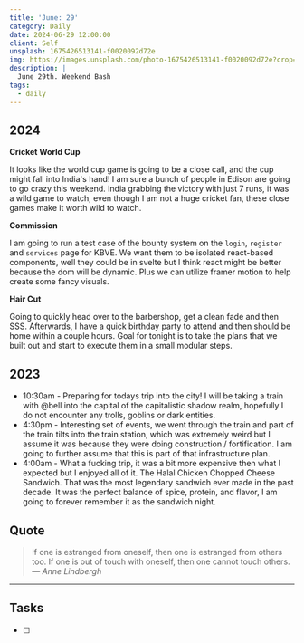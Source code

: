 ```yaml
---
title: 'June: 29'
category: Daily
date: 2024-06-29 12:00:00
client: Self
unsplash: 1675426513141-f0020092d72e
img: https://images.unsplash.com/photo-1675426513141-f0020092d72e?crop=entropy&cs=srgb&fm=jpg&ixid=MnwzNjM5Nzd8MHwxfHJhbmRvbXx8fHx8fHx8fDE2ODE3NDg2ODY&ixlib=rb-4.0.3&q=85
description: |
  June 29th. Weekend Bash
tags:
  - daily
---
```



## 2024

**Cricket World Cup**

It looks like the world cup game is going to be a close call, and the cup might fall into India's hand!
I am sure a bunch of people in Edison are going to go crazy this weekend.
India grabbing the victory with just 7 runs, it was a wild game to watch, even though I am not a huge cricket fan, these close games make it worth wild to watch.

**Commission**

I am going to run a test case of the bounty system on the `login`, `register` and `services` page for KBVE.
We want them to be isolated react-based components, well they could be in svelte but I think react might be better because the dom will be dynamic.
Plus we can utilize framer motion to help create some fancy visuals.

**Hair Cut**

Going to quickly head over to the barbershop, get a clean fade and then SSS.
Afterwards, I have a quick birthday party to attend and then should be home within a couple hours.
Goal for tonight is to take the plans that we built out and start to execute them in a small modular steps.



## 2023
-  10:30am - Preparing for todays trip into the city! I will be taking a train with @bell into the capital of the capitalistic shadow realm, hopefully I do not encounter any trolls, goblins or dark entities.
- 4:30pm - Interesting set of events, we went through the train and part of the train tilts into the train station, which was extremely weird but I assume it was because they were doing construction / fortification. I am going to further assume that this is part of that infrastructure plan. 
- 4:00am - What a fucking trip, it was a bit more expensive then what I expected but I enjoyed all of it. The Halal Chicken Chopped Cheese Sandwich. That was the most legendary sandwich ever made in the past decade. It was the perfect balance of spice, protein, and flavor, I am going to forever remember it as the sandwich night. 

## Quote

> If one is estranged from oneself, then one is estranged from others too. If one is out of touch with oneself, then one cannot touch others.
> — <cite>Anne Lindbergh</cite>

---

## Tasks

- [ ]